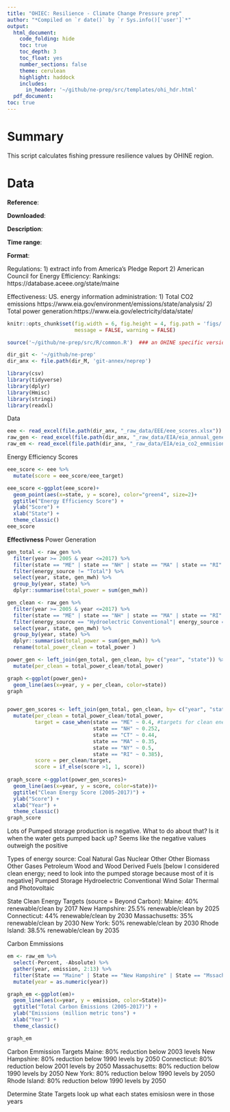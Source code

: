 ```yaml
---
title: "OHIEC: Resilience - Climate Change Pressure prep"
author: "*Compiled on `r date()` by `r Sys.info()['user']`*"
output: 
  html_document:
    code_folding: hide
    toc: true
    toc_depth: 3
    toc_float: yes
    number_sections: false
    theme: cerulean
    highlight: haddock
    includes: 
      in_header: '~/github/ne-prep/src/templates/ohi_hdr.html'
  pdf_document:
toc: true
---
```


# Summary

This script calculates fishing pressure resilience values by OHINE region. 

# Data

**Reference**: 

**Downloaded**: 

**Description**:  

**Time range**: 

**Format**: 

Regulations:
1) extract info from America's Pledge Report
2) American Council for Energy Efficiency:
Rankings: https://database.aceee.org/state/maine

Effectiveness:
US. energy information administration:
1) Total CO2 emissions https://www.eia.gov/environment/emissions/state/analysis/
2) Total power generation:https://www.eia.gov/electricity/data/state/



``` r

knitr::opts_chunk$set(fig.width = 6, fig.height = 4, fig.path = 'figs/',
                      message = FALSE, warning = FALSE)

source('~/github/ne-prep/src/R/common.R')  ### an OHINE specific version of common.R

dir_git <- '~/github/ne-prep'
dir_anx <- file.path(dir_M, 'git-annex/neprep')

library(csv)
library(tidyverse)
library(dplyr)
library(Hmisc)
library(stringi)
library(readxl)

```


Data
```r

eee <- read_excel(file.path(dir_anx, "_raw_data/EEE/eee_scores.xlsx"))
raw_gen <- read_excel(file.path(dir_anx, "_raw_data/EIA/eia_annual_generation_state.xls"))
raw_em <- read_excel(file.path(dir_anx, "_raw_data/EIA/eia_co2_emmisions.xlsx"))

```


Energy Efficiency Scores
```r

eee_score <- eee %>% 
  mutate(score = eee_score/eee_target)

eee_score <-ggplot(eee_score)+
  geom_point(aes(x=state, y = score), color="green4", size=2)+
  ggtitle("Energy Efficiency Score") +
  ylab("Score") +
  xlab("State") +
  theme_classic() 
eee_score   


```


**Effectivness**
Power Generation
```r

gen_total <- raw_gen %>% 
  filter(year >= 2005 & year <=2017) %>% 
  filter(state == "ME" | state == "NH" | state == "MA" | state == "RI" | state == "CT" | state == "NY") %>% 
  filter(energy_source != "Total") %>%
  select(year, state, gen_mwh) %>% 
  group_by(year, state) %>% 
  dplyr::summarise(total_power = sum(gen_mwh))

gen_clean <- raw_gen %>% 
  filter(year >= 2005 & year <=2017) %>% 
  filter(state == "ME" | state == "NH" | state == "MA" | state == "RI" | state == "CT" | state == "NY") %>% 
  filter(energy_source == "Hydroelectric Conventional"| energy_source == "Wind" | energy_source == "Solar Thermal and Photovoltaic" | energy_source == "Pumped Storage") %>%
  select(year, state, gen_mwh) %>% 
  group_by(year, state) %>% 
  dplyr::summarise(total_power = sum(gen_mwh)) %>% 
  rename(total_power_clean = total_power )

power_gen <- left_join(gen_total, gen_clean, by= c("year", "state")) %>% 
  mutate(per_clean = total_power_clean/total_power)

graph <-ggplot(power_gen)+
  geom_line(aes(x=year, y = per_clean, color=state))
graph


power_gen_scores <- left_join(gen_total, gen_clean, by= c("year", "state")) %>% 
  mutate(per_clean = total_power_clean/total_power,
         target = case_when(state == "ME" ~ 0.4, #targets for clean energy from Beyond Carbon
                            state == "NH" ~ 0.252,
                            state == "CT" ~ 0.44,
                            state == "MA" ~ 0.35,
                            state == "NY" ~ 0.5,
                            state == "RI" ~ 0.385),
         score = per_clean/target,
         score = if_else(score >1, 1, score)) 
  
graph_score <-ggplot(power_gen_scores)+
  geom_line(aes(x=year, y = score, color=state))+
  ggtitle("Clean Energy Score (2005-2017)") +
  ylab("Score") +
  xlab("Year") +
  theme_classic() 
graph_score         


```

Lots of Pumped storage production is negative. What to do about that? Is it when the water gets pumped back up? Seems like the negative values outweigh the positive


Types of energy source:
Coal
Natural Gas
Nuclear
Other
Other Biomass
Other Gases
Petroleum
Wood and Wood Derived Fuels
[below I considered clean energy; need to look into the pumped storage because most of it is negative]
Pumped Storage
Hydroelectric Conventional
Wind
Solar Thermal and Photovoltaic

State Clean Energy Targets (source = Beyond Carbon): 
Maine: 40% renewable/clean by 2017
New Hampshire: 25.5% renewable/clean by 2025
Connecticut: 44% renewable/clean by 2030
Massachusetts: 35% renewable/clean by 2030
New York: 50% renewable/clean by 2030
Rhode Island: 38.5% renewable/clean by 2035


Carbon Emmissions
```r

em <- raw_em %>% 
  select(-Percent, -Absolute) %>% 
  gather(year, emission, 2:13) %>% 
  filter(State == "Maine" | State == "New Hampshire" | State == "Mssachusetts" | State == "New Hampshire" | State == "Rhode Island" | State == "Connecticut" | State == "New York") %>% 
  mutate(year = as.numeric(year))

```


```r

graph_em <-ggplot(em)+
  geom_line(aes(x=year, y = emission, color=State))+
  ggtitle("Total Carbon Emissions (2005-2017)") +
  ylab("Emissions (million metric tons") +
  xlab("Year") +
  theme_classic() 

graph_em  

```

Carbon Emmission Targets
Maine: 80% reduction below 2003 levels
New Hampshire: 80% reduction below 1990 levels by 2050
Connecticut: 80% reduction below 2001 levels by 2050
Massachusetts: 80% reduction below 1990 levels by 2050
New York: 80% reduction below 1990 levels by 2050
Rhode Island: 80% reduction below 1990 levels by 2050

Determine State Targets
look up what each states emisiosn were in those years










